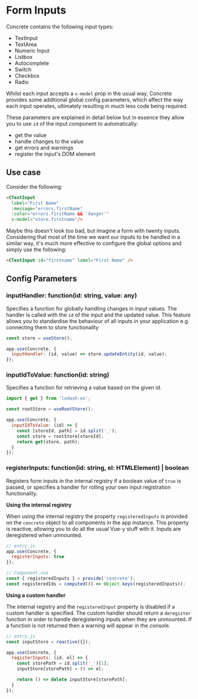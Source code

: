 
<Meta title="Concrete/Form Inputs" />

# Form Inputs

Concrete contains the following input types:
- TextInput
- TextArea
- Numeric Input
- Listbox
- Autocomplete
- Switch
- Checkbox
- Radio

Whilst each input accepts a `v-model` prop in the usual way, Concrete provides some additional global config parameters,
which affect the way each input operates, ultimately resulting in much less code being required.

These parameters are explained in detail below but in essence they allow you to use `id` of the input component to automatically:
- get the value
- handle changes to the value
- get errors and warnings
- register the input's DOM element

## Use case
Consider the following:

```html dark
<CTextInput
  label="First Name"
  :message="errors.firstName"
  :color="errors.firstName && 'danger'"
  v-model="store.firstname"/>
```

Maybe this doesn't look too bad, but imagine a form with twenty inputs. Considering that most of the time we want our inputs to be handled in a similar way, it's much more effective to configure the global options and simply use the following:
``` html dark
<CTextInput id="firstname" label="First Name" />
```

## Config Parameters

### **inputHandler: function(id: string, value: any)**

Specifies a function for globally handling changes in input values.
The handler is called with the `id` of the input and the updated value.
This feature allows you to standardise the behaviour of all inputs in your application
e.g. connecting them to store functionality

```javascript dark
const store = useStore();

app.use(Concrete, {
  inputHandler: (id, value) => store.updateEntity(id, value);
});
```

### **inputIdToValue: function(id: string)**

Specifies a function for retrieving a value based on the given id.

```javascript dark
import { get } from 'lodash-es';

const rootStore = useRootStore();

app.use(Concrete, {
  inputIdToValue: (id) => {
    const [storeId, path] = id.split('_');
    const store = rootStore[storeId];
    return get(store, path);
  }
});
```

### **registerInputs: function(id: string, el: HTMLElement) | boolean**

Registers form inputs in the internal registry if a boolean value of `true` is passed, or specifies a handler for rolling
your own input registration functionality.

**Using the internal registry**

When using the internal registry the property `registeredInputs` is provided on the `concrete` object to all components in the app instance. This property is reactive, allowing you to do all the usual Vue-y stuff with it. Inputs are deregistered when unmounted.

```javascript dark
// entry.js
app.use(Concrete, {
  registerInputs: true
});

// Component.vue
const { registeredInputs } = provide('concrete');
const registeredIds = computed(() => Object.keys(registeredInputs));
```

**Using a custom handler**

The internal registry and the `registeredInput` property is disabled if a custom handler is specified. The custom handler should return a `deregister` function in order to handle deregistering inputs when they are unmounted. If a function is not returned then a warning will appear in the console.

```javascript dark
// entry.js
const inputStore = reactive({});

app.use(Concrete, {
  registerInputs: (id, el) => {
    const storePath = id.split('_')[1];
    inputStore[storePath] = () => el;

    return () => delete inputStore[storePath];
  }
});